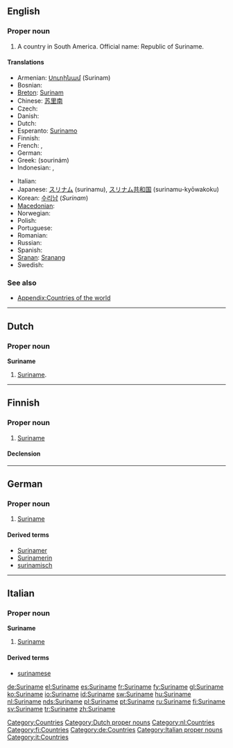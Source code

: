 ==English==
{{wikipedia}}

===Proper noun===
{{en-proper noun}}

# A country in South America. Official name: Republic of Suriname.

====Translations====
{{trans-top|country}}
* Armenian: [[Սուրինամ]] (Surinam)
* Bosnian: {{t-|bs|Surinam|m}}
* [[Breton]]: [[Surinam]]
* Chinese: [[苏里南]]
* Czech: {{t-|cs|Surinam|m}}
* Danish: {{t-|da|Surinam}}
* Dutch: {{t+|nl|Suriname}}
* Esperanto: [[Surinamo]]
* Finnish: {{t+|fi|Suriname}}
* French: {{t+|fr|Surinam|m}}, {{t+|fr|Suriname|m}}
* German: {{t+|de|Surinam}}
* Greek: {{t|el|Σουρινάμ|n|sc=Grek}} (sourinám)
* Indonesian: {{t+|id|Suriname|xs=Indonesian}}, {{t-|id|Surinam|xs=Indonesian}}
{{trans-mid}}
* Italian: {{t-|it|Suriname}}
* Japanese: [[スリナム]] (surinamu), [[スリナム]][[共和国]] (surinamu-kyōwakoku)
* Korean: [[수리남]] (''Surinam'')
* [[Macedonian]]: {{t|mk|Суринам|m|tr=Súrinam|sc=Cyrl}}
* Norwegian: {{t-|no|Surinam}}
* Polish: {{t+|pl|Surinam}}
* Portuguese: {{t+|pt|Suriname}}
* Romanian: {{t-|ro|Surinam|n}}
* Russian: {{t+|ru|Суринам|sc=Cyrl}}
* Spanish: {{t+|es|Surinam}}
* [[Sranan]]: [[Sranang]]
* Swedish: {{t-|sv|Surinam}}
{{trans-bottom}}

===See also===
* [[Appendix:Countries of the world]]

[[Category:Countries]]

----

==Dutch==

===Proper noun===
'''Suriname''' {{n}}

# [[#English|Suriname]].

[[Category:Dutch proper nouns]]
[[Category:nl:Countries]]

----

==Finnish==
{{wikipedia|lang=fi}}

===Proper noun===
{{infl|fi|proper noun}}

# [[#English|Suriname]]

====Declension====
{{fi-decl-nalle|Surinam|np=1}}

[[Category:fi:Countries]]

----

==German==
{{wikipedia|lang=de}}

===Proper noun===
{{infl|de|proper noun|g=n}}

# [[#English|Suriname]]

====Derived terms====
* [[Surinamer]]
* [[Surinamerin]]
* [[surinamisch]]

[[Category:de:Countries]]

----

==Italian==
{{wikipedia|lang=it}}

===Proper noun===
'''Suriname''' {{m}}

# [[#English|Suriname]]

====Derived terms====
* [[surinamese]]

[[Category:Italian proper nouns]]
[[Category:it:Countries]]

[[de:Suriname]]
[[el:Suriname]]
[[es:Suriname]]
[[fr:Suriname]]
[[fy:Suriname]]
[[gl:Suriname]]
[[ko:Suriname]]
[[io:Suriname]]
[[id:Suriname]]
[[sw:Suriname]]
[[hu:Suriname]]
[[nl:Suriname]]
[[nds:Suriname]]
[[pl:Suriname]]
[[pt:Suriname]]
[[ru:Suriname]]
[[fi:Suriname]]
[[sv:Suriname]]
[[tr:Suriname]]
[[zh:Suriname]]